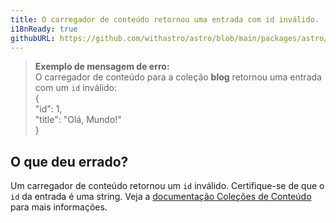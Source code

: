 ```yaml
---
title: O carregador de conteúdo retornou uma entrada com id inválido.
i18nReady: true
githubURL: https://github.com/withastro/astro/blob/main/packages/astro/src/core/errors/errors-data.ts
---
```


> **Exemplo de mensagem de erro:**<br/>
O carregador de conteúdo para a coleção **blog** retornou uma entrada com um `id` inválido:<br/>
&#123;<br/>
  "id": 1,<br/>
  "title": "Olá, Mundo!"<br/>
&#125;

## O que deu errado?
Um carregador de conteúdo retornou um `id` inválido.
Certifique-se de que o `id` da entrada é uma string.
Veja a [documentação Coleções de Conteúdo](/pt-br/guides/content-collections/) para mais informações.
